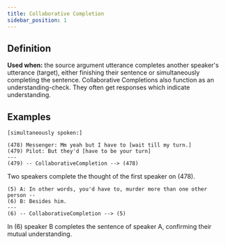 ```yaml
---
title: Collaborative Completion
sidebar_position: 1
---
```


## Definition

**Used when:** the source argument utterance completes another speaker's utterance (target), either finishing their sentence or simultaneously completing the sentence.
Collaborative Completions also function as an understanding-check.
They often get responses which indicate understanding.


## Examples

```
[simultaneously spoken:]

(478) Messenger: Mm yeah but I have to [wait till my turn.]
(479) Pilot: But they'd [have to be your turn]
---
(479) -- CollaborativeCompletion --> (478)
```
Two speakers complete the thought of the first speaker on (478).

```
(5) A: In other words, you'd have to, murder more than one other person --
(6) B: Besides him.
---
(6) -- CollaborativeCompletion --> (5)
```
In (6) speaker B completes the sentence of speaker A, confirming their mutual understanding.

